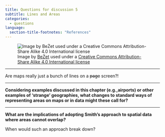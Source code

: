 ```yaml
---
title: Questions for discussion 5
subtitle: Lines and Areas
categories:
  - questions
language:
  section-title-footnotes: "References"
---
```


![Image by [BeŻet](https://commons.wikimedia.org/wiki/User:Be%C5%BBet) used under a [Creative Commons Attribution-Share Alike 4.0 International license](https://creativecommons.org/licenses/by-sa/4.0/deed.en)](lightbulb5.jpg)

<hr>

Are maps really just a bunch of lines on a ~~page~~ screen?!

<hr>

**Considering examples discussed in this chapter (e.g.,airports) or other examples of 'strange' geographies, what changes to standard ways of representing areas on maps or in data might these call for?**

<hr>

**What are the implications of adopting Smith's approach to spatial data where areas cannot overlap?**

When would such an approach break down?